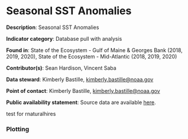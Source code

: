 # Seasonal SST Anomalies

**Description**: Seasonal SST Anomalies

**Indicator category**: Database pull with analysis

**Found in**: State of the Ecosystem - Gulf of Maine & Georges Bank (2018, 2019, 2020), State of the Ecosystem - Mid-Atlantic (2018, 2019, 2020)

**Contributor(s)**: Sean Hardison, Vincent Saba
  
**Data steward**: Kimberly Bastille, <kimberly.bastille@noaa.gov>
  
**Point of contact**: Kimberly Bastille, <kimberly.bastille@noaa.gov>
  
**Public availability statement**: Source data are available [here](https://www.esrl.noaa.gov/psd/data/gridded/data.noaa.oisst.v2.highres.html).


test for rnaturalhires

### Plotting


```{r , code = readLines("https://raw.githubusercontent.com/NOAA-EDAB/ecodata/master/chunk-scripts/LTL.Rmd-MAB-SST-insitu.R"), echo = F, fig.align="center", eval = F, ig.cap="MAB seasonal sea surface temperature time series overlaid onto 2019 seasonal spatial anomalies."}

```
